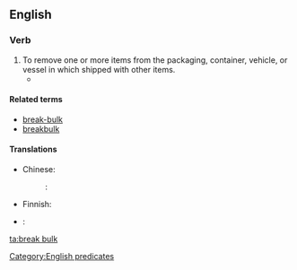 ==English==

===Verb===
{{en-verb|head=[[break]] [[bulk]]|breaks bulk|breaking bulk|broke bulk|broken bulk}}

# To remove one or more items from the packaging, container, vehicle, or vessel in which shipped with other items.
#* {{quote-journal|journal=Railway age|volume=72|year=1922|title=Erie Adopts Direct Freight Delivery at New York: Plan Involves '''Breaking Bulk''' at Jersey City, N. J., and Use of Auto Trucks, Tractors and Trailers and Ferries|passage=a plan is under advisement for the extension of the present newly installed method by the utilization of '''breaking bulk''' at a transfer, transferring the freight to containers which will be moved by special container floats to a centrally located pier and then by trucks to destination or to inland stations.}}

====Related terms====
* [[break-bulk]]
* [[breakbulk]]

====Translations====
{{trans-top|to remove items in shipment from their packaging, container, or vessel}}
* Chinese:
*: {{ttbc|cmn}}: {{t|cmn|卸货|sc=Hani}}
{{trans-mid}}
* Finnish: {{t-|fi|purkaa lasti|alt=purkaa lastia}}
* {{ttbc|Russian}}: {{t-|ru|начинать разгрузку|tr=načinát’ razgrúzku|sc=Cyrl}}
{{trans-bottom}}

[[Category:English predicates]]

[[ta:break bulk]]